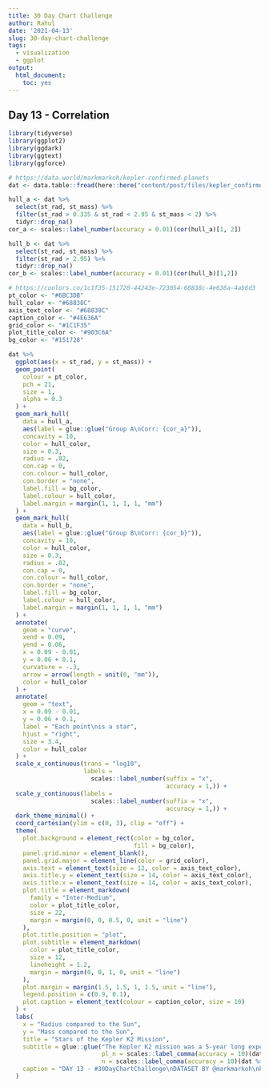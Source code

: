 ```yaml
---
title: 30 Day Chart Challenge
author: Rahul
date: '2021-04-13'
slug: 30-day-chart-challenge
tags:
  - visualization
  - ggplot
output: 
  html_document: 
    toc: yes
---
```


## Day 13 - Correlation

```r
library(tidyverse)
library(ggplot2)
library(ggdark)
library(ggtext)
library(ggforce)

# https://data.world/markmarkoh/kepler-confirmed-planets
dat <- data.table::fread(here::here("content/post/files/kepler_confirmed_planets/planets.csv"))

hull_a <- dat %>% 
  select(st_rad, st_mass) %>% 
  filter(st_rad > 0.335 & st_rad < 2.95 & st_mass < 2) %>% 
  tidyr::drop_na()
cor_a <- scales::label_number(accuracy = 0.01)(cor(hull_a)[1, 2])

hull_b <- dat %>% 
  select(st_rad, st_mass) %>% 
  filter(st_rad > 2.95) %>% 
  tidyr::drop_na()
cor_b <- scales::label_number(accuracy = 0.01)(cor(hull_b)[1,2])

# https://coolors.co/1c1f35-151728-44243e-723054-68838c-4e636a-4ab6d3
pt_color <- "#6BC3DB"
hull_color <- "#68838C"
axis_text_color <- "#68838C"
caption_color <- "#4E636A"
grid_color <- "#1C1F35"
plot_title_color <- "#903C6A"
bg_color <- "#151728"

dat %>%
  ggplot(aes(x = st_rad, y = st_mass)) +
  geom_point(
    colour = pt_color,
    pch = 21,
    size = 1,
    alpha = 0.3
  ) +
  geom_mark_hull(
    data = hull_a,
    aes(label = glue::glue("Group A\nCorr: {cor_a}")),
    concavity = 10,
    color = hull_color,
    size = 0.3,
    radius = .02,
    con.cap = 0,
    con.colour = hull_color,
    con.border = "none",
    label.fill = bg_color,
    label.colour = hull_color,
    label.margin = margin(1, 1, 1, 1, "mm")
  ) +
  geom_mark_hull(
    data = hull_b,
    aes(label = glue::glue("Group B\nCorr: {cor_b}")),
    concavity = 10,
    color = hull_color,
    size = 0.3,
    radius = .02,
    con.cap = 0,
    con.colour = hull_color,
    con.border = "none",
    label.fill = bg_color,
    label.colour = hull_color,
    label.margin = margin(1, 1, 1, 1, "mm")
  ) +
  annotate(
    geom = "curve",
    xend = 0.09,
    yend = 0.06,
    x = 0.09 - 0.01,
    y = 0.06 + 0.1,
    curvature = -.3,
    arrow = arrow(length = unit(0, "mm")),
    color = hull_color
  ) +
  annotate(
    geom = "text",
    x = 0.09 - 0.01,
    y = 0.06 + 0.1,
    label = "Each point\nis a star",
    hjust = "right",
    size = 3.4,
    color = hull_color
  ) +
  scale_x_continuous(trans = "log10",
                     labels =
                       scales::label_number(suffix = "x",
                                            accuracy = 1,)) +
  scale_y_continuous(labels =
                       scales::label_number(suffix = "x",
                                            accuracy = 1,)) +
  dark_theme_minimal() +
  coord_cartesian(ylim = c(0, 3), clip = "off") +
  theme(
    plot.background = element_rect(color = bg_color, 
                                   fill = bg_color),
    panel.grid.minor = element_blank(),
    panel.grid.major = element_line(color = grid_color),
    axis.text = element_text(size = 12, color = axis_text_color),
    axis.title.y = element_text(size = 14, color = axis_text_color),
    axis.title.x = element_text(size = 14, color = axis_text_color),
    plot.title = element_markdown(
      family = "Inter-Medium",
      color = plot_title_color,
      size = 22,
      margin = margin(0, 0, 0.5, 0, unit = "line")
    ),
    plot.title.position = "plot",
    plot.subtitle = element_markdown(
      color = plot_title_color,
      size = 12,
      lineheight = 1.2,
      margin = margin(0, 0, 1, 0, unit = "line")
    ),
    plot.margin = margin(1.5, 1.5, 1, 1.5, unit = "line"),
    legend.position = c(0.9, 0.1),
    plot.caption = element_text(colour = caption_color, size = 10)
  ) +
  labs(
    x = "Radius compared to the Sun",
    y = "Mass compared to the Sun",
    title = "Stars of the Kepler K2 Mission",
    subtitle = glue::glue("The Kepler K2 mission was a 5-year long expedition searching for Earth-like or smaller planets orbiting stars in our galaxy.<br />Kepler was a special-purpose spacecraft that precisely measured the light variations from thousands of distant stars, looking for planetary transits.<br />This graphic shows the relationship between the stellar mass & stellar radii of {n} stars, with a potential {pl_n} orbiting exoplanets.<br />It's fascinating to see two distinct clusters: stars with very high correlation between mass and radius, and those with radii > 3x our sun, <br /> with near-zero correlation between mass & radii.",
                          pl_n = scales::label_comma(accuracy = 10)(dat[,sum(pl_pnum)]),
                          n = scales::label_comma(accuracy = 10)(dat %>% count(pl_hostname) %>% nrow())),
    caption = "DAY 13 - #30DayChartChallenge\nDATASET BY @markmarkoh\nPLOT BY @rsangole"
  )
```

<!-- ## Day 14 - Space -->

<!-- ```{r echo=TRUE, message=FALSE, warning=FALSE} -->
<!-- library(tidyverse) -->
<!-- library(ggplot2) -->
<!-- library(ggdark) -->
<!-- library(ggtext) -->
<!-- library(ggforce) -->

<!-- # https://api.nasa.gov -->

<!-- download_mars_rover_manifests <- function(rover_name, -->
<!--                                           BASE_URL = "https://api.nasa.gov/mars-photos/api/v1/", -->
<!--                                           END_PT = "manifests/"){ -->

<!--   curl_url <- glue::glue("curl -s '{BASE_URL}{END_PT}{rover_name}?api_key={Sys.getenv(\"NASA_API_KEY\")}'") -->

<!--   jq <- "'.photo_manifest.photos[] | {sol: .sol, date: .earth_date, photos: .total_photos, cameras: .cameras | to_entries[]} | [.sol, .date, .photos, .cameras.value] | @tsv'" -->

<!--   cmd <- glue::glue("{curl_url} | jq -r {jq}") -->

<!--   data.table::fread( -->
<!--     cmd = cmd, -->
<!--     col.names = c("sol", "date", "photos", "camera") -->
<!--   ) %>%  -->
<!--     dplyr::mutate(rover = rover_name) -->

<!-- } -->

<!-- rovers <- c("curiosity", "opportunity", "spirit") -->

<!-- dat <- lapply(rovers, download_mars_rover_manifests) %>%  -->
<!--   data.table::rbindlist() -->
<!-- dat[, date := as.Date(date)] -->
<!-- ``` -->

<!-- ```{r} -->
<!-- dat %>%  -->
<!--   group_by(sol, rover) %>%  -->
<!--   summarize(sol_photos = sum(photos)) %>%  -->
<!--   ggplot(aes(sol, sol_photos)) +  -->
<!--   geom_line(aes(color = rover)) -->
<!-- ``` -->

<!-- ```{r} -->
<!-- dat %>%  -->
<!--   group_by(sol, rover) %>%  -->
<!--   summarize(sol_photos = sum(photos)) %>%  -->
<!-- # %>%  -->
<!-- #   tidyr::pivot_wider(names_from = "rover", values_from = "sol_photos", -->
<!-- #                      values_fill = 0) %>%  -->
<!-- #   ungroup() %>%  -->
<!--   data.table::as.data.table()-> dat_long -->
<!-- dat_long[, cur_cusum := cumsum(curiosity)] -->
<!-- dat_long[, oppr_cusum := cumsum(curiosity)] -->


<!-- dat_long <- dat[, .(sol_photos = sum(photos)), .(sol, rover)] -->
<!-- data.table::setkey(dat_long, "sol") -->
<!-- cumsum_photos <- dat_long[, .(sol_photos = cumsum(sol_photos)), .(rover)] -->
<!-- cumsum_photos[, sol := 1:.N, rover] -->
<!-- cumsum_photos %>%  -->
<!--   ggplot(aes(sol, sol_photos)) +  -->
<!--   geom_line(aes(color = rover)) +  -->
<!--   scale_y_continuous(labels = scales::label_number_si()) + -->
<!--   theme_bw() -->
<!-- ``` -->

<!-- ```{r fig.height=7} -->
<!-- library(ggTimeSeries) -->
<!-- library(hrbrthemes) -->
<!-- cam_tbl <- tribble( -->
<!--   ~camera, ~cam, -->
<!-- "PANCAM",	"Panoramic", -->
<!-- "FHAZ",	"Front Hazard", -->
<!-- "RHAZ",	"Rear Hazard", -->
<!-- "NAVCAM",	"Navigation", -->
<!-- "MAST",	"Mast", -->
<!-- "CHEMCAM",	"Chemistry", -->
<!-- "MAHLI",	"Hand Lens", -->
<!-- "MARDI",	"Descent", -->
<!-- "MINITES",	"Thermal", -->
<!-- "ENTRY", "Entry") -->

<!-- dat %>%  -->
<!--   select(sol, photos, rover) %>%  -->
<!--   distinct() %>%  -->
<!--   # pivot_wider(names_from = "rover",  -->
<!--   #             values_from = "photos",  -->
<!--   #             values_fill = 0) %>% -->
<!--   # pivot_longer(-sol, -->
<!--   #              values_to = "photos", -->
<!--   #              names_to = "rover") %>%  -->
<!--   arrange(sol) %>%  -->
<!--   ggplot(aes(x = sol,  -->
<!--            y = photos, -->
<!--            color = rover, -->
<!--            fill = rover)) + -->
<!--  # geom_area() +  -->
<!--  scale_y_continuous(labels = scales::label_number_si()) + -->
<!--  geom_line() + -->
<!--   # facet_wrap(~rover, ncol = 1) +# scales = "free_y") + -->
<!--   theme_ft_rc() + -->
<!--   theme(legend.position = "none") + -->
<!--   labs(x = "sol", -->
<!--        y = "Number of Photos Taken")-> p1 -->

<!-- gimme_pie <- function(dat,  -->
<!--                       .rover, -->
<!--                       legend_pos = "none") { -->
<!--   dat %>% -->
<!--     group_by(rover) %>% -->
<!--     count(camera) %>% -->
<!--     left_join(cam_tbl) %>% -->
<!--     group_by(rover) %>% -->
<!--     mutate(total_photos = sum(n), -->
<!--            pc = n / total_photos) %>% -->
<!--     arrange(rover, n) %>% -->
<!--     mutate( -->
<!--       ymax = cumsum(pc), -->
<!--       ymin = c(0, head(ymax, -1)), -->
<!--       labelPosition = (ymin + ymax) / 2, -->
<!--       label = glue::glue("{scales::label_number_si()(n)}") -->
<!--     ) %>% -->
<!--     filter(rover == .rover) %>% -->
<!--     mutate(cam = factor(cam, levels = cam_tbl$cam)) %>%  -->
<!--     ggplot(aes( -->
<!--       ymax = ymax, -->
<!--       ymin = ymin, -->
<!--       xmax = 4, -->
<!--       xmin = 3, -->
<!--       fill = cam -->
<!--     )) + -->
<!--     geom_rect() + -->
<!--     annotate(geom = "text",  -->
<!--              x = 2,  -->
<!--              y = 0,  -->
<!--              label = toupper(.rover), -->
<!--              size = 4.5, -->
<!--              color = "white") + -->
<!--     coord_polar(theta = "y") + -->
<!--     xlim(c(2, 4)) + -->
<!--     theme_ft_rc() + -->
<!--     theme( -->
<!--       panel.grid.minor = element_blank(), -->
<!--       panel.grid.major = element_blank(), -->
<!--       axis.text = element_blank(), -->
<!--       axis.text.x = element_blank(), -->
<!--       axis.text.y = element_blank(), -->
<!--       text = element_blank(), -->
<!--       axis.title.x = element_blank(), -->
<!--       axis.title.y = element_blank(), -->
<!--       legend.position = legend_pos, -->
<!--       strip.text = element_blank(), -->
<!--       plot.margin = unit(c(1,1,1,1), "mm"), -->
<!--       panel.border = element_blank() -->
<!--     ) -->
<!-- } -->
<!-- p2 <- gimme_pie(dat, "curiosity") -->
<!-- p3 <- gimme_pie(dat, "spirit") -->
<!-- p4 <- gimme_pie(dat, "opportunity") -->
<!-- # p1 / (p2 + p3 + p4) +  -->
<!-- #   plot_layout(heights = c(1.5, 1)) +  -->
<!-- #   theme(panel.background = element_rect(fill = theme_ft_rc()$rect$fill)) -->

<!-- # install.packages("cowplot") -->
<!-- library("cowplot") -->
<!-- cowplot::plot_grid( -->
<!--   p1,  -->
<!--   cowplot::plot_grid(p3, p4, p2, nrow = 1), -->
<!--   nrow = 2, -->
<!--   rel_heights = c(2, 1) -->
<!-- ) +  -->
<!--   theme(panel.background = element_rect(fill = theme_ft_rc()$rect$fill)) -->
<!-- ``` -->

<!-- ```{r} -->
<!-- # install.packages("billboarder") -->
<!-- library("billboarder") -->

<!-- dat %>% -->
<!--     group_by(rover) %>% -->
<!--     count(camera) %>% -->
<!--     left_join(cam_tbl) %>% -->
<!--     group_by(rover) %>% -->
<!--     mutate(total_photos = sum(n), -->
<!--            pc = n / total_photos) %>% -->
<!--     arrange(rover, n) %>% -->
<!--     mutate( -->
<!--       ymax = cumsum(pc), -->
<!--       ymin = c(0, head(ymax, -1)), -->
<!--       labelPosition = (ymin + ymax) / 2, -->
<!--       label = glue::glue("{scales::label_number_si()(n)}") -->
<!--     ) %>% -->
<!--     filter(rover == "curiosity") %>% -->
<!--     mutate(cam = factor(cam, levels = cam_tbl$cam)) %>%  -->
<!--     ggplot(aes( -->
<!--       ymax = ymax, -->
<!--       ymin = ymin, -->
<!--       xmax = 4, -->
<!--       xmin = 3, -->
<!--       fill = cam -->
<!--     )) + -->
<!--     geom_rect() + -->
<!--     annotate(geom = "text",  -->
<!--              x = 2,  -->
<!--              y = 0,  -->
<!--              label = toupper("curiosity"), -->
<!--              size = 4.5, -->
<!--              color = "white") + -->
<!--     coord_polar(theta = "y") + -->
<!--     xlim(c(2, 4)) + -->
<!--     theme_ft_rc() + -->
<!--     theme( -->
<!--       panel.grid.minor = element_blank(), -->
<!--       panel.grid.major = element_blank(), -->
<!--       axis.text = element_blank(), -->
<!--       axis.text.x = element_blank(), -->
<!--       axis.text.y = element_blank(), -->
<!--       # text = element_blank(), -->
<!--       axis.title.x = element_blank(), -->
<!--       axis.title.y = element_blank(), -->
<!--       legend.position = "bottom", -->
<!--       legend.title = element_blank(), -->
<!--       legend.spacing.x = unit(6, 'mm'), -->
<!--       legend.direction = "horizontal", -->
<!--       strip.text = element_blank(), -->
<!--       plot.margin = unit(c(0,0,0,0), "mm"), -->
<!--       panel.border = element_blank(), -->
<!--       panel.background = element_rect(fill = theme_ft_rc()$rect$fill) -->
<!--     ) -->
<!-- ``` -->


<!-- ```{r} -->
<!-- dat_smooth <- dat %>%  -->
<!--   select(sol, photos, rover) %>%  -->
<!--   distinct() %>%  -->
<!--   pivot_wider(names_from = "rover",  -->
<!--               values_from = "photos",  -->
<!--               values_fill = 0) %>%  -->
<!--   arrange(sol) -->

<!-- dat_smooth$cur_low = lowess(dat_smooth$sol, dat_smooth$curiosity, -->
<!--                             f = 0.00001)$y -->

<!-- dat_smooth$cur_low = TTR::SMA(dat_smooth$curiosity, n = 10) -->
<!-- dat_smooth %>%  -->
<!--   ggplot(aes(x = sol)) + -->
<!--   geom_line(aes(y = curiosity)) + -->
<!--   geom_line(aes(y = cur_low), color = "red") -->

<!-- ``` -->


<!-- ```{r} -->
<!-- dat %>%  -->
<!--     select(sol, photos, rover) %>%  -->
<!--     distinct() %>%  -->
<!--   ggplot(aes(photos,fill=rover)) + -->
<!--   geom_density() + -->
<!--   theme_ft_rc() -->
<!-- ``` -->


<!-- ```{r} -->
<!-- dat_long_by_date <- dat[, .(sol_photos = sum(photos)), .(date, rover)] -->
<!-- data.table::setkey(dat_long_by_date, "date") -->

<!-- library(patchwork) -->

<!-- p1 <- dat_long_by_date %>% -->
<!--   filter(rover == "curiosity") %>% -->
<!--   ggplot_calendar_heatmap('date', -->
<!--                           'sol_photos', -->
<!--                           monthBorderSize = 0.1, -->
<!--                           dayBorderColour = 0.3) + -->
<!--   scale_fill_continuous(low = 'green', high = 'red') + -->
<!--   facet_wrap(~ Year, ncol = 1) +  -->
<!--   xlab(NULL) +  -->
<!--   ylab(NULL) +  -->
<!--   scale_fill_continuous(low = 'green', high = 'red') +  -->
<!--   theme( -->
<!--     axis.text = element_blank(), -->
<!--     axis.ticks = element_blank(), -->
<!--     panel.grid = element_blank(), -->
<!--     panel.background = element_blank() -->
<!-- ,    # legend.position = 'none', -->
<!--     strip.background = element_blank() -->
<!--   ) -->
<!-- p2 <- dat_long_by_date %>% -->
<!--   filter(rover == "spirit") %>% -->
<!--   ggplot_calendar_heatmap('date', -->
<!--                           'sol_photos', -->
<!--                           monthBorderSize = 0.1, -->
<!--                           dayBorderColour = 0.3) + -->
<!--   scale_fill_continuous(low = 'green', high = 'red') + -->
<!--   facet_wrap(~ Year, ncol = 1) +  -->
<!--   xlab(NULL) +  -->
<!--   ylab(NULL) +  -->
<!--   scale_fill_continuous(low = 'green', high = 'red') +  -->
<!--   theme( -->
<!--     axis.text = element_blank(), -->
<!--     axis.ticks = element_blank(), -->
<!--     panel.grid = element_blank(), -->
<!--     panel.background = element_blank() -->
<!-- ,    # legend.position = 'none', -->
<!--     strip.background = element_blank() -->
<!--   ) -->
<!-- p1 | p2 -->
<!-- ``` -->



<!-- ```{r} -->
<!-- # install.packages("gganimate") -->
<!-- # library("gganimate") -->
<!-- # dat[,sum(photos),.(sol, camera,rover)] %>%  -->
<!-- #   filter(rover == "spirit") %>%  -->
<!-- #   ggplot(aes(area = V1, -->
<!-- #              fill = rover, -->
<!-- #              label = camera, -->
<!-- #              subgroup = rover)) + -->
<!-- #   geom_treemap() + -->
<!-- #   geom_treemap_subgroup_border() + -->
<!-- #   geom_treemap_text(fontface = "italic",  -->
<!-- #                     colour = "white",  -->
<!-- #                     place = "centre", -->
<!-- #                     grow = F) + -->
<!-- #  transition_time(sol) + -->
<!-- #   ease_aes('linear') + -->
<!-- #   labs(title = "Sol: {frame_time}")  -> p -->
<!-- #  -->
<!-- # anim_save("~/github/animated_treemap.gif", p, ) -->
<!-- ``` -->

<!-- ```{r} -->
<!-- cam_tbl <- tribble( -->
<!--   ~camera, ~cam, -->
<!-- "FHAZ",	"Front\nHazard", -->
<!-- "RHAZ",	"Rear\nHazard", -->
<!-- "MAST",	"Mast", -->
<!-- "CHEMCAM",	"Chemistry", -->
<!-- "MAHLI",	"Hand Lens", -->
<!-- "MARDI",	"Descent", -->
<!-- "NAVCAM",	"Navigation", -->
<!-- "PANCAM",	"Panoramic", -->
<!-- "MINITES",	"Thermal", -->
<!-- "ENTRY", "Entry") -->

<!-- # install.packages("treemapify") -->
<!-- library("treemapify") -->
<!-- # library("ggthemr") -->
<!-- dat[,sum(photos),.(camera,rover)] %>%  -->
<!--   left_join(cam_tbl) %>%  -->
<!--   ggplot(aes(area = V1, -->
<!--              fill = cam, -->
<!--              label = cam, -->
<!--              subgroup = rover)) + -->
<!--   geom_treemap() + -->
<!--   geom_treemap_subgroup_border(col = "black", -->
<!--                                size = 1) + -->
<!--   geom_treemap_text(fontface = "italic",  -->
<!--                     colour = "white",  -->
<!--                     place = "centre", -->
<!--                     grow = F) -->

<!--     ``` -->

<!-- ```{r} -->
<!-- # install.packages('hrbrthemes') -->
<!-- library("hrbrthemes") -->
<!-- dat %>%  -->
<!--   group_by(rover) %>%  -->
<!--   count(camera) %>%  -->
<!--   left_join(cam_tbl) %>%  -->
<!--   group_by(rover) %>%  -->
<!--   mutate(total_photos = sum(n), -->
<!--          pc = n / total_photos) %>%  -->
<!--   arrange(rover,n) %>%  -->
<!--   mutate(ymax = cumsum(pc), -->
<!--          ymin = c(0, head(ymax, -1)), -->
<!--          labelPosition = (ymin + ymax)/2, -->
<!--          label = glue::glue("{cam}: {scales::label_number_si()(n)}")) %>%  -->
<!--   ggplot(aes(ymax=ymax, ymin=ymin, xmax=4, xmin=3, fill=cam)) + -->
<!--      geom_rect() + -->
<!--      coord_polar(theta="y") + -->
<!--   geom_text( x=4.5,  -->
<!--              aes(y=labelPosition,  -->
<!--                  label=label,  -->
<!--                  color=cam), size=4) + # x here controls label position (inner / outer) -->
<!--      xlim(c(2, 4)) + -->
<!--   facet_wrap(~rover)  + -->
<!--   theme_void() + -->
<!--   theme(legend.position = "none") -->
<!-- ``` -->


<!-- ```{r} -->
<!-- dat %>%  -->
<!--   mutate(year = lubridate::year(date)) %>%  -->
<!--   group_by(year, rover) %>%  -->
<!--   count(camera) %>%  -->
<!--   left_join(cam_tbl) %>%  -->
<!--   mutate(total_photos = sum(n), -->
<!--          pc = n / total_photos) %>%  -->
<!--   arrange(rover,year, n) %>%  -->
<!--   mutate(ymax = cumsum(pc), -->
<!--          ymin = c(0, head(ymax, -1)), -->
<!--          labelPosition = (ymin + ymax)/2, -->
<!--          label = glue::glue("{cam}: {scales::label_number_si()(n)}")) %>% -->
<!--   filter(rover == "spirit") %>%  -->
<!--   ggplot(aes(ymax=ymax, ymin=ymin, xmax=4, xmin=3, fill=cam)) + -->
<!--      geom_rect() + -->
<!--      coord_polar(theta="y") + -->
<!--   geom_text( x=4.5,  -->
<!--              aes(y=labelPosition,  -->
<!--                  label=label,  -->
<!--                  color=cam), size=4) + # x here controls label position (inner / outer) -->
<!--      xlim(c(2, 4)) + -->
<!--   facet_wrap(~year, ncol = 1)  + -->
<!--   theme_void() + -->
<!--   theme(legend.position = "none") -->
<!-- ``` -->

